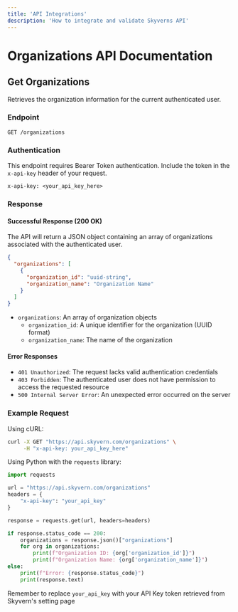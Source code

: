 ```yaml
---
title: 'API Integrations'
description: 'How to integrate and validate Skyverns API'
---
```


# Organizations API Documentation

## Get Organizations

Retrieves the organization information for the current authenticated user.

### Endpoint

```
GET /organizations
```

### Authentication

This endpoint requires Bearer Token authentication. Include the token in the `x-api-key` header of your request.

```
x-api-key: <your_api_key_here>
```

### Response

#### Successful Response (200 OK)

The API will return a JSON object containing an array of organizations associated with the authenticated user.

```json
{
  "organizations": [
    {
      "organization_id": "uuid-string",
      "organization_name": "Organization Name"
    }
  ]
}
```

- `organizations`: An array of organization objects
  - `organization_id`: A unique identifier for the organization (UUID format)
  - `organization_name`: The name of the organization

#### Error Responses

- `401 Unauthorized`: The request lacks valid authentication credentials
- `403 Forbidden`: The authenticated user does not have permission to access the requested resource
- `500 Internal Server Error`: An unexpected error occurred on the server

### Example Request

Using cURL:

```bash
curl -X GET "https://api.skyvern.com/organizations" \
     -H "x-api-key: your_api_key_here"
```

Using Python with the `requests` library:

```python
import requests

url = "https://api.skyvern.com/organizations"
headers = {
    "x-api-key": "your_api_key"
}

response = requests.get(url, headers=headers)

if response.status_code == 200:
    organizations = response.json()["organizations"]
    for org in organizations:
        print(f"Organization ID: {org['organization_id']}")
        print(f"Organization Name: {org['organization_name']}")
else:
    print(f"Error: {response.status_code}")
    print(response.text)
```

Remember to replace `your_api_key` with your API Key token retrieved from Skyvern's setting page